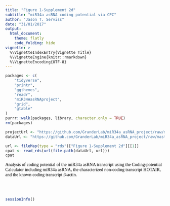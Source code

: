 ```yaml
---
title: "Figure 1-Supplement 2d"
subtitle: "miR34a asRNA coding potential via CPC"
author: "Jason T. Serviss"
date: "31/01/2017"
output:
  html_document:
    theme: flatly
    code_folding: hide
vignette: >
  %\VignetteIndexEntry{Vignette Title}
  %\VignetteEngine{knitr::rmarkdown}
  %\VignetteEncoding{UTF-8}
---
```


<style> 
.caption { 
  color: Black; 
  font-family: "Times New Roman", Times, serif;
  font-size: 1.0em; 
}
</style>

```r

packages <- c(
    "tidyverse",
    "printr",
    "ggthemes",
    "readr",
    "miR34AasRNAproject",
    "grid",
    "gtable"
)
purrr::walk(packages, library, character.only = TRUE)
rm(packages)

```

```r

projectUrl <- "https://github.com/GranderLab/miR34a_asRNA_project/raw/master/inst"
dataUrl <- "https://github.com/GranderLab/miR34a_asRNA_project/raw/master/"

```

```r

url <- fileMap(type = "rds")["Figure 1-Supplement 2d"][[1]]
cpat <- read_rds(url(file.path(dataUrl, url)))
cpat

```

<div class = "caption">
Analysis of coding potential of the miR34a asRNA transcript using the Coding-potential Calculator including miR34a asRNA, the characterized non-coding transcript HOTAIR, and the known coding transcript β-actin. 
</div>

<br></br>

```r
sessionInfo()
```
